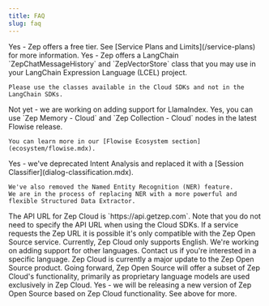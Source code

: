 ```yaml
---
title: FAQ
slug: faq
---
```



<Accordion title="Is there a free version of Zep Cloud?">
    Yes - Zep offers a free tier. See [Service Plans and Limits](/service-plans) for more information.
</Accordion>
<Accordion title="Does Zep Cloud work with LangChain?">
    Yes - Zep offers a LangChain `ZepChatMessageHistory` and `ZepVectorStore` class that you may use in your LangChain
    Expression Language (LCEL) project.

    Please use the classes available in the Cloud SDKs and not in the LangChain SDKs.

</Accordion>
<Accordion title="Does Zep Cloud work with LlamaIndex?">
    Not yet - we are working on adding support for LlamaIndex.
</Accordion>
<Accordion title="Does Zep Cloud work with Flowise?">
    Yes, you can use `Zep Memory - Cloud` and `Zep Collection - Cloud` nodes in the latest Flowise release.

    You can learn more in our [Flowise Ecosystem section](ecosystem/flowise.mdx).

</Accordion>

<Accordion title="Are there any features missing from Zep Cloud that are available in Zep Open Source?">
    Yes - we've deprecated Intent Analysis and replaced it with a [Session Classifier](dialog-classification.mdx).

    We've also removed the Named Entity Recognition (NER) feature.
    We are in the process of replacing NER with a more powerful and flexible Structured Data Extractor.

</Accordion>
<Accordion title="What is the API URL for Zep Cloud?">
    The API URL for Zep Cloud is `https://api.getzep.com`. Note that you do not need to specify the API URL when using the Cloud SDKs.
    If a service requests the Zep URL it is possible it's only compatible with the Zep Open Source service.
</Accordion>
<Accordion title="Does Zep Cloud support multiple spoken languages?">
    Currently, Zep Cloud only supports English. We're working on adding support for other languages. Contact us if you're
    interested in a specific language.
</Accordion>
<Accordion title="What is the relationship between Zep Cloud and Zep Open Source?">
    Zep Cloud is currently a major update to the Zep Open Source product. Going forward, Zep Open Source will offer a
    subset of Zep Cloud's functionality, primarily as proprietary language models are used exclusively in Zep Cloud.
</Accordion>
<Accordion title="Will you be updating Zep Open Source?">
    Yes - we will be releasing a new version of Zep Open Source based on Zep Cloud functionality.
    See above for more.
</Accordion>
